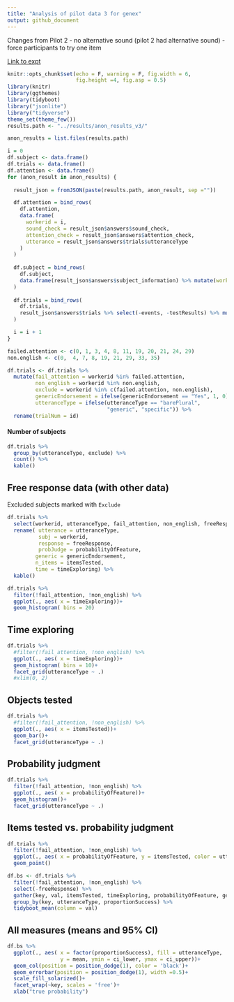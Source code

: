 ```yaml
---
title: "Analysis of pilot data 3 for genex"
output: github_document
---
```


Changes from Pilot 2
- no alternative sound (pilot 2 had alternative sound)
- force participants to try one item

[Link to expt](https://www.mit.edu/~karengu/category-experiment/template/template.html)

```r
knitr::opts_chunk$set(echo = F, warning = F, fig.width = 6,
                      fig.height =4, fig.asp = 0.5)
library(knitr)
library(ggthemes)
library(tidyboot)
library("jsonlite")
library("tidyverse")
theme_set(theme_few())
results.path <- "../results/anon_results_v3/"
```

```r

anon_results = list.files(results.path)

i = 0
df.subject <- data.frame()
df.trials <- data.frame()
df.attention <- data.frame()
for (anon_result in anon_results) {
  
  result_json = fromJSON(paste(results.path, anon_result, sep =""))

  df.attention = bind_rows(
    df.attention, 
    data.frame(
      workerid = i,
      sound_check = result_json$answers$sound_check,
      attention_check = result_json$answers$attention_check,
      utterance = result_json$answers$trials$utteranceType
    )
  )
  
  df.subject = bind_rows(
    df.subject, 
    data.frame(result_json$answers$subject_information) %>% mutate(workerid = i)
  )
  
  df.trials = bind_rows(
    df.trials, 
    result_json$answers$trials %>% select(-events, -testResults) %>% mutate(workerid = i)
  )

  i = i + 1
}
```


```r
failed.attention <- c(0, 1, 3, 4, 8, 11, 19, 20, 21, 24, 29)
non.english <- c(0,  4, 7, 8, 19, 21, 29, 33, 35)
```



```r
df.trials <- df.trials %>%
  mutate(fail_attention = workerid %in% failed.attention,
         non_english = workerid %in% non.english,
         exclude = workerid %in% c(failed.attention, non.english),
         genericEndorsement = ifelse(genericEndorsement == "Yes", 1, 0),
         utteranceType = ifelse(utteranceType == "barePlural", 
                                "generic", "specific")) %>%
  rename(trialNum = id)
```


#### Number of subjects

```r
df.trials %>%
  group_by(utteranceType, exclude) %>%
  count() %>%
  kable()
```




## Free response data (with other data)

Excluded subjects marked with `Exclude` 

```r
df.trials %>%
  select(workerid, utteranceType, fail_attention, non_english, freeResponse, probabilityOfFeature, genericEndorsement, itemsTested, timeExploring) %>%
  rename( utterance = utteranceType,
          subj = workerid,
          response = freeResponse,
          probJudge = probabilityOfFeature,
         generic = genericEndorsement,
         n_items = itemsTested, 
         time = timeExploring) %>%
  kable()
```


```r
df.trials %>%
  filter(!fail_attention, !non_english) %>%
  ggplot(., aes( x = timeExploring))+
  geom_histogram( bins = 20)
```

## Time exploring

```r
df.trials %>%
  #filter(!fail_attention, !non_english) %>%
  ggplot(., aes( x = timeExploring))+
  geom_histogram( bins = 10)+
  facet_grid(utteranceType ~ .)
  #xlim(0, 2)
```

## Objects tested

```r
df.trials %>%
  #filter(!fail_attention, !non_english) %>%
  ggplot(., aes( x = itemsTested))+
  geom_bar()+
  facet_grid(utteranceType ~ .)
```

## Probability judgment

```r
df.trials %>%
  filter(!fail_attention, !non_english) %>%
  ggplot(., aes( x = probabilityOfFeature))+
  geom_histogram()+
  facet_grid(utteranceType ~ .)
```

## Items tested vs. probability judgment

```r
df.trials %>%
  filter(!fail_attention, !non_english) %>%
  ggplot(., aes( x = probabilityOfFeature, y = itemsTested, color = utteranceType))+
  geom_point()
```

```r
df.bs <- df.trials %>%
  filter(!fail_attention, !non_english) %>%
  select(-freeResponse) %>%
  gather(key, val, itemsTested, timeExploring, probabilityOfFeature, genericEndorsement) %>%
  group_by(key, utteranceType, proportionSuccess) %>%
  tidyboot_mean(column = val)
```

## All measures (means and 95% CI)

```r
df.bs %>% 
  ggplot(., aes( x = factor(proportionSuccess), fill = utteranceType,
                 y = mean, ymin = ci_lower, ymax = ci_upper))+
  geom_col(position = position_dodge(1), color = 'black')+
  geom_errorbar(position = position_dodge(1), width =0.5)+
  scale_fill_solarized()+
  facet_wrap(~key, scales = 'free')+
  xlab("true probability")
```

